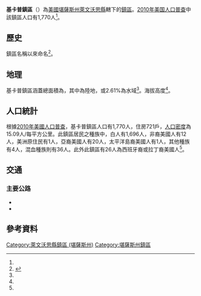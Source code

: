 {{noteTA
|G1=USState
}}
{{Infobox settlement
|official_name = 基卡普鎮區
|native_name = Kickapoo Township
|settlement_type = 鎮區
|pushpin_map=USA Kansas
|coordinates_display = inline,title
|coordinates_region = US-KS
|subdivision_type = [[世界政區索引|國家]]
|subdivision_name = [[美国|美国]]
|subdivision_type1 = [[美國行政區劃|州]]
|subdivision_name1 = [[堪薩斯州|堪薩斯州]]
|subdivision_type2 = [[堪薩斯州行政區劃|縣]]
|subdivision_name2 = [[萊文沃思縣_(堪薩斯州)|萊文沃思縣]]
|area_total_km2 = 117.32
|area_land_km2 = 114.25
|area_water_km2 = 3.06
|area_total_sq_mi =
|area_land_sq_mi =
|area_water_sq_mi =
|area_water_percent = 2.61
|population_as_of = [[2010年美国人口普查|2010]]
|population_footnotes = <ref name="Census 2010">{{cite web| url=http://factfinder2.census.gov| title=Race, Hispanic or Latino, Age, and Housing Occupancy: 2010 Census Redistricting Data, Kickapoo Township, Leavenworth County, Kansas| publisher=U.S. Census Bureau, American FactFinder 2| accessdate=2016-10-24| archive-date=2013-09-11| archive-url=https://web.archive.org/web/20130911234518/http://factfinder2.census.gov/| dead-url=no}}</ref>
|population_total = 1,770
|population_density_km2 = auto
|elevation_footnotes = <ref name="gnis"/>
|elevation_m = 280
|elevation_ft = 
|latd = 39
|latm = 22
|lats = 03
|latNS = N
|longd = 95
|longm = 00
|longs = 23
|longEW = W
|postal_code_type =
|postal_code = 
|blank_name = [[聯邦資料處理標準|FIPS代碼]]
|blank_info = 20-36700
|blank1_name = [[地名信息系统|GNIS編號]] 
|blank1_info = 485531<ref name="gnis">{{cite web |url= {{Gnis3|485531}} |title= Kickapoo Township, Leavenworth County, Kansas|work= [[Geographic_Names_Information_System|Geographic Names Information System]]|publisher= [[United_States_Geological_Survey|United States Geological Survey]] |accessdate= 2016-10-24 }}</ref>
|website = 
|footnotes = 
}}

'''基卡普鎮區'''（{{lang-en|'''Kickapoo Township'''}}）為[[美國|美國]][[堪薩斯州|堪薩斯州]][[萊文沃思縣_(堪薩斯州)|萊文沃思縣]]轄下的[[行政鎮區|鎮區]]。[[2010年美国人口普查|2010年美国人口普查]]中該鎮區人口有1,770人<ref name="Census 2010"/>。

==歷史==
鎮區名稱以{{le|基卡普人|Kickapoo people}}來命名<ref>{{cite book | url=https://books.google.com/books?id=9V1IAAAAMAAJ&pg=PA174#v=onepage&q&f=false | title=The Origin of Certain Place Names in the United States | publisher=Govt. Print. Off. | author=Gannett, Henry | year=1905 | pages=174 | access-date=2016-10-24 | archive-date=2017-03-19 | archive-url=https://web.archive.org/web/20170319061350/https://books.google.com/books?id=9V1IAAAAMAAJ&pg=PA174#v=onepage&q&f=false | dead-url=no }}</ref>。

==地理==
基卡普鎮區涵蓋總面積為{{convert|117.32|km2|sqmi}}，其中{{convert|114.25|km2|sqmi}}為陸地，{{convert|3.06|km2|sqmi}}或2.61%為水域<ref name="Census 2010"/>。海拔高度{{convert|280|m|ft}}<ref name="gnis"/>。

==人口統計==
根據[[2010年美國人口普查|2010年美國人口普查]]，基卡普鎮區人口有1,770人，住房721戶，[[人口密度|人口密度]]為15.09人/每平方公里。此鎮區居民之種族中，白人有1,696人，非裔美國人有12人，美洲原住民有1人，亞裔美國人有20人，太平洋島裔美國人有1人，其他種族有4人，混血種族則有36人。此外此鎮區有26人為西班牙裔或拉丁裔美國人<ref name="Census 2010"/>。

==交通==
===主要公路===
*{{Jct|country=USA|US|73}}
*{{Jct|state=KS|KS|192}}

==參考資料==
{{reflist}}

{{萊文沃思縣 (堪薩斯州)}}

{{DEFAULTSORT: Kickapoo}}
[[Category:萊文沃思縣鎮區_(堪薩斯州)|Category:萊文沃思縣鎮區 (堪薩斯州)]]
[[Category:堪薩斯州鎮區|Category:堪薩斯州鎮區]]